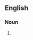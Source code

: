 {{also|Popsicles}}

==English==

===Noun===
{{head|en|noun plural form}}

# {{plural of|popsicle|lang=en}}
